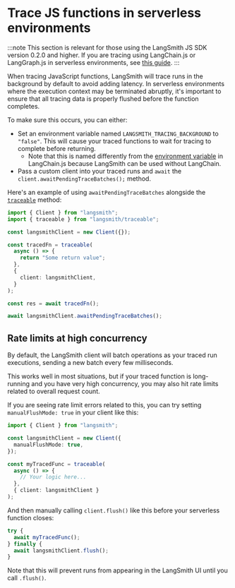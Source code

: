 # Trace JS functions in serverless environments

:::note
This section is relevant for those using the LangSmith JS SDK version 0.2.0 and higher.
If you are tracing using LangChain.js or LangGraph.js in serverless environments, see [this guide](https://js.langchain.com/docs/how_to/callbacks_serverless).
:::

When tracing JavaScript functions, LangSmith will trace runs in the background by default to avoid adding latency.
In serverless environments where the execution context may be terminated abruptly, it's important to ensure that all tracing data is properly flushed before the function completes.

To make sure this occurs, you can either:

- Set an environment variable named `LANGSMITH_TRACING_BACKGROUND` to `"false"`. This will cause your traced functions to wait for tracing to complete before returning.
  - Note that this is named differently from the [environment variable](https://js.langchain.com/docs/how_to/callbacks_serverless) in LangChain.js because LangSmith can be used without LangChain.
- Pass a custom client into your traced runs and `await` the `client.awaitPendingTraceBatches();` method.

Here's an example of using `awaitPendingTraceBatches` alongside the [`traceable`](/observability/how_to_guides/annotate_code) method:

```ts
import { Client } from "langsmith";
import { traceable } from "langsmith/traceable";

const langsmithClient = new Client({});

const tracedFn = traceable(
  async () => {
    return "Some return value";
  },
  {
    client: langsmithClient,
  }
);

const res = await tracedFn();

await langsmithClient.awaitPendingTraceBatches();
```

## Rate limits at high concurrency

By default, the LangSmith client will batch operations as your traced run executions, sending a new batch every few milliseconds.

This works well in most situations, but if your traced function is long-running and you have very high concurrency,
you may also hit rate limits related to overall request count.

If you are seeing rate limit errors related to this, you can try setting `manualFlushMode: true` in your client like this:

```ts
import { Client } from "langsmith";

const langsmithClient = new Client({
  manualFlushMode: true,
});

const myTracedFunc = traceable(
  async () => {
    // Your logic here...
  },
  { client: langsmithClient }
);
```

And then manually calling `client.flush()` like this before your serverless function closes:

```ts
try {
  await myTracedFunc();
} finally {
  await langsmithClient.flush();
}
```

Note that this will prevent runs from appearing in the LangSmith UI until you call `.flush()`.
